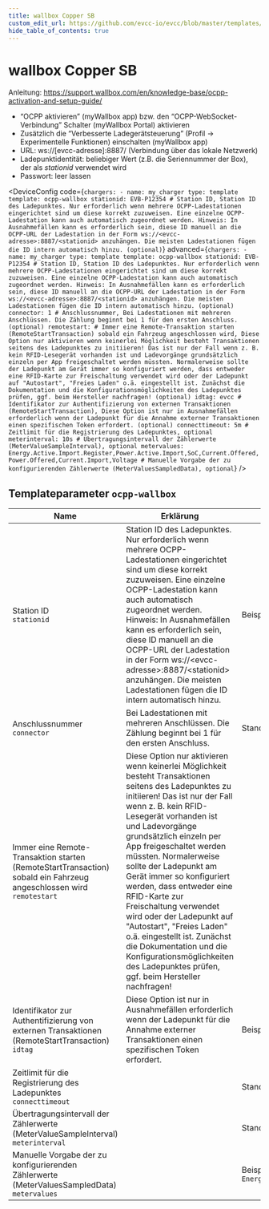 ```yaml
---
title: wallbox Copper SB
custom_edit_url: https://github.com/evcc-io/evcc/blob/master/templates/definition/charger/ocpp-wallbox.yaml
hide_table_of_contents: true
---
```



# wallbox Copper SB

<DeviceFeatures features="sponsorship" />

Anleitung: https://support.wallbox.com/en/knowledge-base/ocpp-activation-and-setup-guide/

* “OCPP aktivieren” (myWallbox app) bzw. den “OCPP-WebSocket-Verbindung” Schalter (myWallbox Portal) aktivieren
* Zusätzlich die “Verbesserte Ladegerätsteuerung” (Profil -> Experimentelle Funktionen) einschalten (myWallbox app)
* URL: ws://[evcc-adresse]:8887/ (Verbindung über das lokale Netzwerk)
* Ladepunktidentität: beliebiger Wert (z.B. die Seriennummer der Box), der als *stationid* verwendet wird
* Passwort: leer lassen


<DeviceConfig code={`chargers:
    - name: my_charger
      type: template
      template: ocpp-wallbox
      stationid: EVB-P12354 # Station ID, Station ID des Ladepunktes. Nur erforderlich wenn mehrere OCPP-Ladestationen eingerichtet sind um diese korrekt zuzuweisen. Eine einzelne OCPP-Ladestation kann auch automatisch zugeordnet werden. Hinweis: In Ausnahmefällen kann es erforderlich sein, diese ID manuell an die OCPP-URL der Ladestation in der Form ws://<evcc-adresse>:8887/<stationid> anzuhängen. Die meisten Ladestationen fügen die ID intern automatisch hinzu. (optional)`} advanced={`chargers:
    - name: my_charger
      type: template
      template: ocpp-wallbox
      stationid: EVB-P12354 # Station ID, Station ID des Ladepunktes. Nur erforderlich wenn mehrere OCPP-Ladestationen eingerichtet sind um diese korrekt zuzuweisen. Eine einzelne OCPP-Ladestation kann auch automatisch zugeordnet werden. Hinweis: In Ausnahmefällen kann es erforderlich sein, diese ID manuell an die OCPP-URL der Ladestation in der Form ws://<evcc-adresse>:8887/<stationid> anzuhängen. Die meisten Ladestationen fügen die ID intern automatisch hinzu. (optional)
      connector: 1 # Anschlussnummer, Bei Ladestationen mit mehreren Anschlüssen. Die Zählung beginnt bei 1 für den ersten Anschluss. (optional)
      remotestart: # Immer eine Remote-Transaktion starten (RemoteStartTransaction) sobald ein Fahrzeug angeschlossen wird, Diese Option nur aktivieren wenn keinerlei Möglichkeit besteht Transaktionen seitens des Ladepunktes zu initiieren! Das ist nur der Fall wenn z. B. kein RFID-Lesegerät vorhanden ist und Ladevorgänge grundsätzlich einzeln per App freigeschaltet werden müssten. Normalerweise sollte der Ladepunkt am Gerät immer so konfiguriert werden, dass entweder eine RFID-Karte zur Freischaltung verwendet wird oder der Ladepunkt auf "Autostart", "Freies Laden" o.ä. eingestellt ist. Zunächst die Dokumentation und die Konfigurationsmöglichkeiten des Ladepunktes prüfen, ggf. beim Hersteller nachfragen! (optional)
      idtag: evcc # Identifikator zur Authentifizierung von externen Transaktionen (RemoteStartTransaction), Diese Option ist nur in Ausnahmefällen erforderlich wenn der Ladepunkt für die Annahme externer Transaktionen einen spezifischen Token erfordert. (optional)
      connecttimeout: 5m # Zeitlimit für die Registrierung des Ladepunktes, optional
      meterinterval: 10s # Übertragungsintervall der Zählerwerte (MeterValueSampleInterval), optional
      metervalues: Energy.Active.Import.Register,Power.Active.Import,SoC,Current.Offered,Power.Offered,Current.Import,Voltage # Manuelle Vorgabe der zu konfigurierenden Zählerwerte (MeterValuesSampledData), optional`} />

## Templateparameter `ocpp-wallbox`

| Name | Erklärung | Wert | Optional |
|-----------|-----------|------|----------|
| Station ID<br/>`stationid` | Station ID des Ladepunktes. Nur erforderlich wenn mehrere OCPP-Ladestationen eingerichtet sind um diese korrekt zuzuweisen. Eine einzelne OCPP-Ladestation kann auch automatisch zugeordnet werden. Hinweis: In Ausnahmefällen kann es erforderlich sein, diese ID manuell an die OCPP-URL der Ladestation in der Form ws://&lt;evcc-adresse&gt;:8887/&lt;stationid&gt; anzuhängen. Die meisten Ladestationen fügen die ID intern automatisch hinzu. | Beispiel: `EVB-P12354` | nein |
| Anschlussnummer<br/>`connector` | Bei Ladestationen mit mehreren Anschlüssen. Die Zählung beginnt bei 1 für den ersten Anschluss. | Standard: `1` | nein |
| Immer eine Remote-Transaktion starten (RemoteStartTransaction) sobald ein Fahrzeug angeschlossen wird<br/>`remotestart` | Diese Option nur aktivieren wenn keinerlei Möglichkeit besteht Transaktionen seitens des Ladepunktes zu initiieren! Das ist nur der Fall wenn z. B. kein RFID-Lesegerät vorhanden ist und Ladevorgänge grundsätzlich einzeln per App freigeschaltet werden müssten. Normalerweise sollte der Ladepunkt am Gerät immer so konfiguriert werden, dass entweder eine RFID-Karte zur Freischaltung verwendet wird oder der Ladepunkt auf "Autostart", "Freies Laden" o.ä. eingestellt ist. Zunächst die Dokumentation und die Konfigurationsmöglichkeiten des Ladepunktes prüfen, ggf. beim Hersteller nachfragen! |  | nein |
| Identifikator zur Authentifizierung von externen Transaktionen (RemoteStartTransaction)<br/>`idtag` | Diese Option ist nur in Ausnahmefällen erforderlich wenn der Ladepunkt für die Annahme externer Transaktionen einen spezifischen Token erfordert. | Beispiel: `evcc` | nein |
| Zeitlimit für die Registrierung des Ladepunktes<br/>`connecttimeout` |  | Standard: `5m` | nein |
| Übertragungsintervall der Zählerwerte (MeterValueSampleInterval)<br/>`meterinterval` |  | Standard: `10s` | nein |
| Manuelle Vorgabe der zu konfigurierenden Zählerwerte (MeterValuesSampledData)<br/>`metervalues` |  | Beispiel: `Energy.Active.Import.Register,Power.Active.Import,SoC,Current.Offered,Power.Offered,Current.Import,Voltage` | nein |

<SponsorshipRequired />

